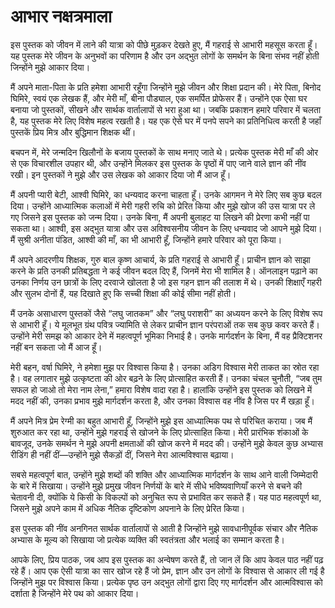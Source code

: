 # आभार नक्षत्रमाला {.unnumbered}

इस पुस्तक को जीवन में लाने की यात्रा को पीछे मुड़कर देखते हुए, मैं गहराई से आभारी महसूस करता हूँ। यह पुस्तक मेरे जीवन के अनुभवों का परिणाम है और उन अद्भुत लोगों के समर्थन के बिना संभव नहीं होती जिन्होंने मुझे आकार दिया।

मैं अपने माता-पिता के प्रति हमेशा आभारी रहूँगा जिन्होंने मुझे जीवन और शिक्षा प्रदान की। मेरे पिता, बिनोद घिमिरे, स्वयं एक लेखक हैं, और मेरी माँ, बीना पौड्याल, एक समर्पित प्रोफेसर हैं। उन्होंने एक ऐसा घर बनाया जो पुस्तकों, सीखने और सार्थक वार्तालापों से भरा हुआ था। जबकि प्रकाशन हमारे परिवार में चलता है, यह पुस्तक मेरे लिए विशेष महत्व रखती है। यह एक ऐसे घर में पनपे सपने का प्रतिनिधित्व करती है जहाँ पुस्तकें प्रिय मित्र और बुद्धिमान शिक्षक थीं।

बचपन में, मेरे जन्मदिन खिलौनों के बजाय पुस्तकों के साथ मनाए जाते थे। प्रत्येक पुस्तक मेरी माँ की ओर से एक विचारशील उपहार थी, और उन्होंने मिलकर इस पुस्तक के पृष्ठों में पाए जाने वाले ज्ञान की नींव रखी। इन पुस्तकों ने मुझे और उस लेखक को आकार दिया जो मैं आज हूँ।

मैं अपनी प्यारी बेटी, आश्वी घिमिरे, का धन्यवाद करना चाहता हूँ। उनके आगमन ने मेरे लिए सब कुछ बदल दिया। उन्होंने आध्यात्मिक कलाओं में मेरी गहरी रुचि को प्रेरित किया और मुझे खोज की उस यात्रा पर ले गए जिसने इस पुस्तक को जन्म दिया। उनके बिना, मैं अपनी बुलाहट या लिखने की प्रेरणा कभी नहीं पा सकता था। आश्वी, इस अद्भुत यात्रा और उस अविश्वसनीय जीवन के लिए धन्यवाद जो आपने मुझे दिया। मैं सुश्री अनीता पंडित, आश्वी की माँ, का भी आभारी हूँ, जिन्होंने हमारे परिवार को पूरा किया।

मैं अपने आदरणीय शिक्षक, गुरु बाल कृष्ण आचार्य, के प्रति गहराई से आभारी हूँ। प्राचीन ज्ञान को साझा करने के प्रति उनकी प्रतिबद्धता ने कई जीवन बदल दिए हैं, जिनमें मेरा भी शामिल है। ऑनलाइन पढ़ाने का उनका निर्णय उन छात्रों के लिए दरवाजे खोलता है जो इस गहन ज्ञान की तलाश में थे। उनकी शिक्षाएँ गहरी और सुलभ दोनों हैं, यह दिखाते हुए कि सच्ची शिक्षा की कोई सीमा नहीं होती।

मैं उनके असाधारण पुस्तकों जैसे "लघु जातकम" और "लघु पराशरी" का अध्ययन करने के लिए विशेष रूप से आभारी हूँ। ये मूलभूत ग्रंथ पवित्र ज्यामिति से लेकर प्राचीन ज्ञान परंपराओं तक सब कुछ कवर करते हैं। उन्होंने मेरी समझ को आकार देने में महत्वपूर्ण भूमिका निभाई है। उनके मार्गदर्शन के बिना, मैं वह प्रैक्टिशनर नहीं बन सकता जो मैं आज हूँ।

मेरी बहन, वर्षा घिमिरे, ने हमेशा मुझ पर विश्वास किया है। उनका अडिग विश्वास मेरी ताकत का स्रोत रहा है। वह लगातार मुझे उत्कृष्टता की ओर बढ़ने के लिए प्रोत्साहित करती हैं। उनका चंचल चुनौती, "जब तुम सफल हो जाओ तो मेरा नाम लेना," हमारा विशेष वादा रहा है। हालांकि उन्होंने इस पुस्तक को लिखने में मदद नहीं की, उनका प्रभाव मुझे मार्गदर्शन करता है, और उनका विश्वास वह नींव है जिस पर मैं खड़ा हूँ।

मैं अपने मित्र प्रेम रेग्मी का बहुत आभारी हूँ, जिन्होंने मुझे इस आध्यात्मिक पथ से परिचित कराया। जब मैं शुरुआत कर रहा था, उन्होंने मुझे गहराई से खोजने के लिए प्रोत्साहित किया। मेरी प्रारंभिक शंकाओं के बावजूद, उनके समर्थन ने मुझे अपनी क्षमताओं की खोज करने में मदद की। उन्होंने मुझे केवल कुछ अभ्यास रीडिंग ही नहीं दीं—उन्होंने मुझे सैकड़ों दीं, जिसने मेरा आत्मविश्वास बढ़ाया।

सबसे महत्वपूर्ण बात, उन्होंने मुझे शब्दों की शक्ति और आध्यात्मिक मार्गदर्शन के साथ आने वाली जिम्मेदारी के बारे में सिखाया। उन्होंने मुझे प्रमुख जीवन निर्णयों के बारे में सीधे भविष्यवाणियाँ करने से बचने की चेतावनी दी, क्योंकि ये किसी के विकल्पों को अनुचित रूप से प्रभावित कर सकते हैं। यह पाठ महत्वपूर्ण था, जिसने मुझे अपने काम में अधिक नैतिक दृष्टिकोण अपनाने के लिए प्रेरित किया।

इस पुस्तक की नींव अनगिनत सार्थक वार्तालापों से आती है जिन्होंने मुझे सावधानीपूर्वक संचार और नैतिक अभ्यास के मूल्य को सिखाया जो प्रत्येक व्यक्ति की स्वतंत्रता और भलाई का सम्मान करता है।

आपके लिए, प्रिय पाठक, जब आप इस पुस्तक का अन्वेषण करते हैं, तो जान लें कि आप केवल पाठ नहीं पढ़ रहे हैं। आप एक ऐसी यात्रा का सार खोज रहे हैं जो प्रेम, ज्ञान और उन लोगों के विश्वास से आकार ली गई है जिन्होंने मुझ पर विश्वास किया। प्रत्येक पृष्ठ उन अद्भुत लोगों द्वारा दिए गए मार्गदर्शन और आत्मविश्वास को दर्शाता है जिन्होंने मेरे पथ को आकार दिया।
